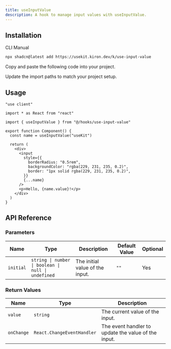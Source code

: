 ```yaml
---
title: useInputValue
description: A hook to manage input values with useInputValue.
---
```


<ComponentPreview name="use-input-value-demo" />

## Installation

<Tabs defaultValue="cli">

<TabsList>
  <TabsTrigger value="cli">CLI</TabsTrigger>
  <TabsTrigger value="manual">Manual</TabsTrigger>
</TabsList>

<TabsContent value="cli">

```bash
npx shadcn@latest add https://usekit.kiron.dev/k/use-input-value
```

</TabsContent>

<TabsContent value="manual">

<Steps>

<Step>Copy and paste the following code into your project.</Step>

<ComponentSource name="use-input-value" />

<Step>Update the import paths to match your project setup.</Step>

</Steps>

</TabsContent>

</Tabs>

## Usage

```tsx {5, 8}
"use client"

import * as React from "react"

import { useInputValue } from "@/hooks/use-input-value"

export function Component() {
  const name = useInputValue("useKit")

  return (
    <div>
      <input
        style={{
          borderRadius: "0.5rem",
          backgroundColor: "rgba(229, 231, 235, 0.2)",
          border: "1px solid rgba(229, 231, 235, 0.2)",
        }}
        {...name}
      />
      <p>Hello, {name.value}!</p>
    </div>
  )
}
```

## API Reference

### Parameters

| Name      | Type                                               | Description                     | Default Value | Optional |
| --------- | -------------------------------------------------- | ------------------------------- | ------------- | -------- |
| `initial` | `string \| number \| boolean \| null \| undefined` | The initial value of the input. | `""`          | Yes      |

### Return Values

| Name       | Type                       | Description                                         |
| ---------- | -------------------------- | --------------------------------------------------- |
| `value`    | `string`                   | The current value of the input.                     |
| `onChange` | `React.ChangeEventHandler` | The event handler to update the value of the input. |

